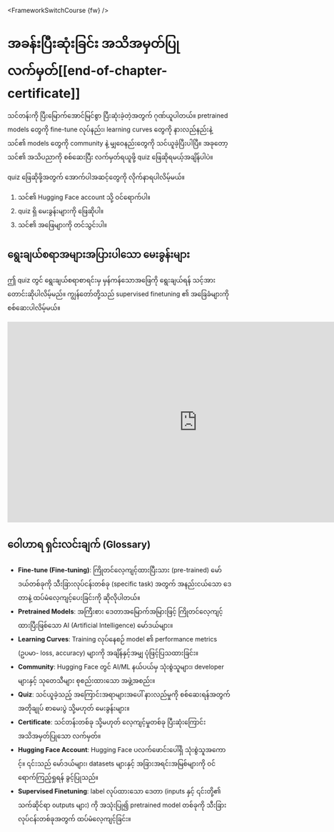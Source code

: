 <FrameworkSwitchCourse {fw} />

<!-- DISABLE-FRONTMATTER-SECTIONS -->

# အခန်းပြီးဆုံးခြင်း အသိအမှတ်ပြု လက်မှတ်[[end-of-chapter-certificate]]

<CourseFloatingBanner chapter={3}
  classNames="absolute z-10 right-0 top-0"
/>

သင်တန်းကို ပြီးမြောက်အောင်မြင်စွာ ပြီးဆုံးခဲ့တဲ့အတွက် ဂုဏ်ယူပါတယ်။ pretrained models တွေကို fine-tune လုပ်နည်း၊ learning curves တွေကို နားလည်နည်းနဲ့ သင်၏ models တွေကို community နဲ့ မျှဝေနည်းတွေကို သင်ယူခဲ့ပြီးပါပြီ။ အခုတော့ သင်၏ အသိပညာကို စစ်ဆေးပြီး လက်မှတ်ရယူဖို့ quiz ဖြေဆိုရမယ့်အချိန်ပါပဲ။

quiz ဖြေဆိုဖို့အတွက် အောက်ပါအဆင့်တွေကို လိုက်နာရပါလိမ့်မယ်။

1.  သင်၏ Hugging Face account သို့ ဝင်ရောက်ပါ။
2.  quiz ရှိ မေးခွန်းများကို ဖြေဆိုပါ။
3.  သင်၏ အဖြေများကို တင်သွင်းပါ။

## ရွေးချယ်စရာအများအပြားပါသော မေးခွန်းများ

ဤ quiz တွင် ရွေးချယ်စရာစာရင်းမှ မှန်ကန်သောအဖြေကို ရွေးချယ်ရန် သင့်အား တောင်းဆိုပါလိမ့်မည်။ ကျွန်တော်တို့သည် supervised finetuning ၏ အခြေခံများကို စစ်ဆေးပါလိမ့်မယ်။

<iframe
	src="https://huggingface-course-unit-3-quiz.hf.space"
	frameborder="0"
	width="850"
	height="450"
></iframe>

## ဝေါဟာရ ရှင်းလင်းချက် (Glossary)

*   **Fine-tune (Fine-tuning)**: ကြိုတင်လေ့ကျင့်ထားပြီးသား (pre-trained) မော်ဒယ်တစ်ခုကို သီးခြားလုပ်ငန်းတစ်ခု (specific task) အတွက် အနည်းငယ်သော ဒေတာနဲ့ ထပ်မံလေ့ကျင့်ပေးခြင်းကို ဆိုလိုပါတယ်။
*   **Pretrained Models**: အကြီးစား ဒေတာအမြောက်အမြားဖြင့် ကြိုတင်လေ့ကျင့်ထားပြီးဖြစ်သော AI (Artificial Intelligence) မော်ဒယ်များ။
*   **Learning Curves**: Training လုပ်နေစဉ် model ၏ performance metrics (ဥပမာ- loss, accuracy) များကို အချိန်နှင့်အမျှ ပုံဖြင့်ပြသထားခြင်း။
*   **Community**: Hugging Face တွင် AI/ML နယ်ပယ်မှ သုံးစွဲသူများ၊ developer များနှင့် သုတေသီများ စုစည်းထားသော အဖွဲ့အစည်း။
*   **Quiz**: သင်ယူခဲ့သည့် အကြောင်းအရာများအပေါ် နားလည်မှုကို စစ်ဆေးရန်အတွက် အတိုချုပ် စာမေးပွဲ သို့မဟုတ် မေးခွန်းများ။
*   **Certificate**: သင်တန်းတစ်ခု သို့မဟုတ် လေ့ကျင့်မှုတစ်ခု ပြီးဆုံးကြောင်း အသိအမှတ်ပြုသော လက်မှတ်။
*   **Hugging Face Account**: Hugging Face ပလက်ဖောင်းပေါ်ရှိ သုံးစွဲသူအကောင့်။ ၎င်းသည် မော်ဒယ်များ၊ datasets များနှင့် အခြားအရင်းအမြစ်များကို ဝင်ရောက်ကြည့်ရှုရန် ခွင့်ပြုသည်။
*   **Supervised Finetuning**: label လုပ်ထားသော ဒေတာ (inputs နှင့် ၎င်းတို့၏ သက်ဆိုင်ရာ outputs များ) ကို အသုံးပြု၍ pretrained model တစ်ခုကို သီးခြားလုပ်ငန်းတစ်ခုအတွက် ထပ်မံလေ့ကျင့်ခြင်း။